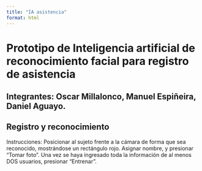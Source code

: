 ```yaml
---
title: "IA asistencia"
format: html
---
```



# Prototipo de Inteligencia artificial de reconocimiento facial para registro de asistencia
## Integrantes: Oscar Millalonco, Manuel Espiñeira, Daniel Aguayo.
## Registro y reconocimiento
Instrucciones: Posicionar al sujeto frente a la cámara de forma que sea reconocido, mostrándose un rectángulo rojo. Asignar nombre, y presionar "Tomar foto".
Una vez se haya ingresado toda la información de al menos DOS usuarios, presionar "Entrenar". 

<div id="p5-sketch">
  <div id="canvas-container"></div>
</div>




<script src="https://cdnjs.cloudflare.com/ajax/libs/p5.js/0.9.0/p5.js"></script>
  <script src="https://cdnjs.cloudflare.com/ajax/libs/p5.js/0.9.0/addons/p5.dom.min.js"></script>
  <script src="https://cdnjs.cloudflare.com/ajax/libs/p5.js/0.9.0/addons/p5.sound.min.js"></script>
<script src="https://unpkg.com/ml5@1/dist/ml5.min.js"></script>

<script src="./inputs.js"></script>
<script src="./classifier.js"></script>
<script src="./facedetector.js"></script>
<script src="./sketch.js"></script>






